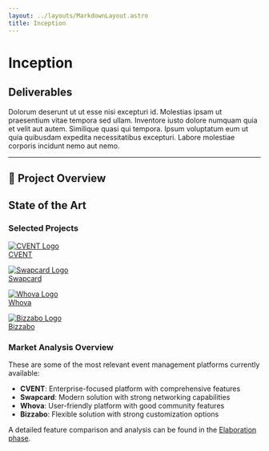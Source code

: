 ```yaml
---
layout: ../layouts/MarkdownLayout.astro
title: Inception
---
```



# Inception

## Deliverables

<Download title="Project Calendar" description="The calendar we hope to follow in the development" file_path="/docs/Calendar.pdf"/>

Dolorum deserunt ut ut esse nisi excepturi id. Molestias ipsam ut praesentium vitae tempora sed ullam. Inventore iusto dolore numquam quia et velit aut autem. Similique quasi qui tempora. Ipsum voluptatum eum ut quia quibusdam expedita necessitatibus excepturi. Labore molestiae corporis incidunt nemo aut nemo.

---

## 📝 Project Overview

[comment]: # (state of the art)

## State of the Art

### Selected Projects

<div className="grid grid-cols-1 md:grid-cols-2 lg:grid-cols-4 gap-6 my-8">
  <a href="https://www.cvent.com/" target="_blank" rel="noopener noreferrer" 
    className="flex flex-col items-center p-6 border rounded-lg hover:shadow-lg transition-shadow">
    <div className="bg-white rounded-lg my-4 w-48 h-20 flex items-center justify-center">
      <img src="/logos/cvent-logo.png" alt="CVENT Logo" className="h-16" />
    </div>
    <span className="text-lg font-semibold">CVENT</span>
  </a>
  
  <a href="https://www.swapcard.com/" target="_blank" rel="noopener noreferrer"
    className="flex flex-col items-center p-6 border rounded-lg hover:shadow-lg transition-shadow">
    <div className="bg-white rounded-lg my-4 w-48 h-20 flex items-center justify-center">
      <img src="/logos/swapcard-logo.png" alt="Swapcard Logo" className="h-16" />
    </div>
    <span className="text-lg font-semibold">Swapcard</span>
  </a>
  
  <a href="https://whova.com/" target="_blank" rel="noopener noreferrer"
    className="flex flex-col items-center p-6 border rounded-lg hover:shadow-lg transition-shadow">
    <div className="bg-white rounded-lg my-4 w-48 h-20 flex items-center justify-center">
      <img src="/logos/whova-logo.jpg" alt="Whova Logo" className="h-16" />
    </div>
    <span className="text-lg font-semibold">Whova</span>
  </a>
  
  <a href="https://bizzabo.com/" target="_blank" re l="noopener noreferrer"
    className="flex flex-col items-center p-6 border rounded-lg hover:shadow-lg transition-shadow">
    <div className="bg-white rounded-lg my-4 w-48 h-20 flex items-center justify-center">
      <img src="/logos/bizzabo-logo.jpg" alt="Bizzabo Logo" className="h-16" />
    </div>
    <span className="text-lg font-semibold">Bizzabo</span>
  </a>
</div>

### Market Analysis Overview
These are some of the most relevant event management platforms currently available:

- **CVENT**: Enterprise-focused platform with comprehensive features
- **Swapcard**: Modern solution with strong networking capabilities
- **Whova**: User-friendly platform with good community features
- **Bizzabo**: Flexible solution with strong customization options

A detailed feature comparison and analysis can be found in the [Elaboration phase](/elaboration#features-comparison).
